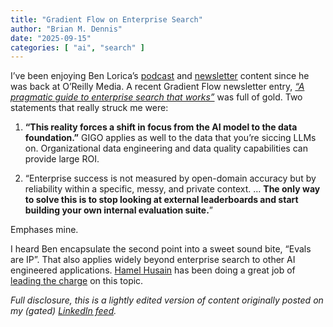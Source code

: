 ```yaml
---
title: "Gradient Flow on Enterprise Search"
author: "Brian M. Dennis"
date: "2025-09-15"
categories: [ "ai", "search" ]
---
```


I’ve been enjoying Ben Lorica’s [podcast][2] and
[newsletter](https://gradientflow.substack.com) content since he was
back at O’Reilly Media. A recent Gradient Flow newsletter entry, [_"A
pragmatic guide to enterprise search that works"_][1] was full of
gold. Two statements that really struck me were:

1. **"This reality forces a shift in focus from the AI model to the data
   foundation."** GIGO applies as well to the data that you're siccing
   LLMs on. Organizational data engineering and data quality
   capabilities can provide large ROI.

2. "Enterprise success is not measured by open-domain accuracy but by
   reliability within a specific, messy, and private context. ... **The
   only way to solve this is to stop looking at external leaderboards
   and start building your own internal evaluation suite.**"

Emphases mine.

I heard Ben encapsulate the second point into a sweet sound bite,
"Evals are IP". That also applies widely beyond enterprise search to
other AI engineered applications. [Hamel Husain](https://hamel.dev)
has been doing a great job of [leading the charge][3] on this topic.

_Full disclosure, this is a lightly edited version of content
originally posted on my (gated) [LinkedIn feed][4]._

[1]: https://gradientflow.substack.com/p/a-pragmatic-guide-to-enterprise-search
[2]: https://thedataexchange.media/
[3]: https://hamel.dev/blog/posts/evals-faq/
[4]: https://www.linkedin.com/in/crossjam/recent-activity/all/

